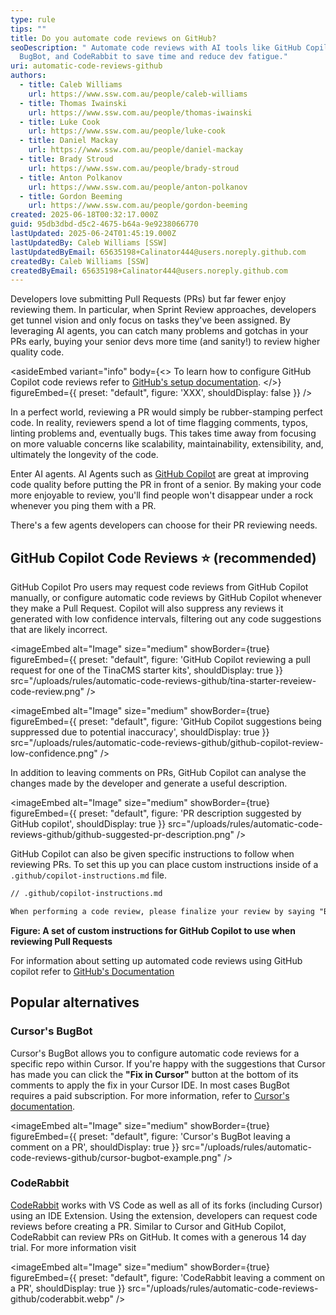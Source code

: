 ```yaml
---
type: rule
tips: ""
title: Do you automate code reviews on GitHub?
seoDescription: " Automate code reviews with AI tools like GitHub Copilot,
  BugBot, and CodeRabbit to save time and reduce dev fatigue."
uri: automatic-code-reviews-github
authors:
  - title: Caleb Williams
    url: https://www.ssw.com.au/people/caleb-williams
  - title: Thomas Iwainski
    url: https://www.ssw.com.au/people/thomas-iwainski
  - title: Luke Cook
    url: https://www.ssw.com.au/people/luke-cook
  - title: Daniel Mackay
    url: https://www.ssw.com.au/people/daniel-mackay
  - title: Brady Stroud
    url: https://www.ssw.com.au/people/brady-stroud
  - title: Anton Polkanov
    url: https://www.ssw.com.au/people/anton-polkanov
  - title: Gordon Beeming
    url: https://www.ssw.com.au/people/gordon-beeming
created: 2025-06-18T00:32:17.000Z
guid: 95db3dbd-d5c2-4675-b64a-9e9238066770
lastUpdated: 2025-06-24T01:45:19.000Z
lastUpdatedBy: Caleb Williams [SSW]
lastUpdatedByEmail: 65635198+Calinator444@users.noreply.github.com
createdBy: Caleb Williams [SSW]
createdByEmail: 65635198+Calinator444@users.noreply.github.com
---
```

Developers love submitting Pull Requests (PRs) but far fewer enjoy reviewing them. In particular, when Sprint Review approaches, developers get tunnel vision and only focus on tasks they've been assigned. By leveraging AI agents, you can catch many problems and gotchas in your PRs early, buying your senior devs more time (and sanity!) to review higher quality code.
<youtubeEmbed url="https://www.youtube.com/embed/LsQGilvXAfE?si=F4A2mdp2bjqnzlUQ" description="Video: Code review & refactoring with GitHub Copilot: A beginner's guide (8 min)" />

<asideEmbed
  variant="info"
  body={<>
    To learn how to configure GitHub Copilot code reviews refer to [GitHub's setup documentation](https://docs.github.com/en/copilot/using-github-copilot/code-review/configuring-automatic-code-review-by-copilot).
  </>}
  figureEmbed={{
    preset: "default",
    figure: 'XXX',
    shouldDisplay: false
  }}
/>

In a perfect world,  reviewing a PR would simply be rubber-stamping perfect code. In reality, reviewers spend a lot of time flagging comments, typos, linting problems and, eventually bugs. This takes time away from focusing on more valuable concerns like scalability, maintainability, extensibility, and, ultimately the longevity of the code.

Enter AI agents. AI Agents such as [GitHub Copilot](https://github.com/features/copilot) are great at improving code quality before putting the PR in front of a senior. By making your code more enjoyable to review, you'll find people won't disappear under a rock whenever you ping them with a PR.

There's a few agents developers can choose for their PR reviewing needs.

## GitHub Copilot Code Reviews ⭐ (recommended)

GitHub Copilot Pro users may request code reviews from GitHub Copilot manually, or configure automatic code reviews by GitHub Copilot whenever they make a Pull Request. Copilot will also suppress any reviews it generated with low confidence intervals, filtering out any code suggestions that are likely incorrect.






<imageEmbed
  alt="Image"
  size="medium"
  showBorder={true}
  figureEmbed={{
    preset: "default",
    figure: 'GitHub Copilot reviewing a pull request for one of the TinaCMS starter kits',
    shouldDisplay: true
  }}
  src="/uploads/rules/automatic-code-reviews-github/tina-starter-reveiew-code-review.png"
/>

<imageEmbed
  alt="Image"
  size="medium"
  showBorder={true}
  figureEmbed={{
    preset: "default",
    figure: 'GitHub Copilot suggestions being suppressed due to potential inaccuracy',
    shouldDisplay: true
  }}
  src="/uploads/rules/automatic-code-reviews-github/github-copilot-review-low-confidence.png"
/>


In addition to leaving comments on PRs, GitHub Copilot can analyse the changes made by the developer and generate a useful description.

<imageEmbed
  alt="Image"
  size="medium"
  showBorder={true}
  figureEmbed={{
    preset: "default",
    figure: 'PR description suggested by GitHub copilot',
    shouldDisplay: true
  }}
  src="/uploads/rules/automatic-code-reviews-github/github-suggested-pr-description.png"
/>

GitHub Copilot can also be given specific instructions to follow when reviewing PRs. To set this up you can place custom instructions inside of a `.github/copilot-instructions.md` file.

```markdown
// .github/copilot-instructions.md

When performing a code review, please finalize your review by saying "But what do I know, I'm just Cleverbot 2.0"
```

**Figure: A set of custom instructions for GitHub Copilot to use when reviewing Pull Requests**

For information about setting up automated code reviews using GitHub copilot refer to [GitHub's Documentation](https://docs.github.com/en/copilot/using-github-copilot/code-review/configuring-automatic-code-review-by-copilot#configuring-automatic-code-review-for-repositories-in-an-organization)






## Popular alternatives

### Cursor's BugBot

Cursor's BugBot allows you to configure automatic code reviews for a specific repo within Cursor. If you're happy with the suggestions that Cursor has made you can click the **"Fix in Cursor"** button at the bottom of its comments to apply the fix in your Cursor IDE. In most cases BugBot requires a paid subscription. For more information, refer to [Cursor's documentation](https://docs.cursor.com/bugbot).

<imageEmbed
  alt="Image"
  size="medium"
  showBorder={true}
  figureEmbed={{
    preset: "default",
    figure: 'Cursor\'s BugBot leaving a comment on a PR',
    shouldDisplay: true
  }}
  src="/uploads/rules/automatic-code-reviews-github/cursor-bugbot-example.png"
/>

### CodeRabbit

[CodeRabbit](https://www.coderabbit.a) works with VS Code as well as all of its forks (including Cursor) using an IDE Extension. Using the extension, developers can request code reviews before creating a PR. Similar to Cursor and GitHub Copilot, CodeRabbit can review PRs on GitHub. It comes with a generous 14 day trial. For more information visit

<imageEmbed
  alt="Image"
  size="medium"
  showBorder={true}
  figureEmbed={{
    preset: "default",
    figure: 'CodeRabbit leaving a comment on a PR',
    shouldDisplay: true
  }}
  src="/uploads/rules/automatic-code-reviews-github/coderabbit.webp"
/>
